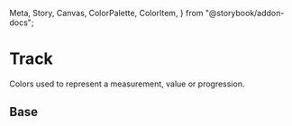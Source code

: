   Meta,
  Story,
  Canvas,
  ColorPalette,
  ColorItem,
} from "@storybook/addon-docs";

<Meta title="Theme/Palettes/Track" />

# Track

Colors used to represent a measurement, value or progression.

## Base

<ColorContainer className="paletteContainer">
  <ColorPalette className="docs">
    <ColorItem
      title="Background"
      subtitle="--salt-palette-track-background"
      colors={{
        "--salt-palette-track-background":
          "var(--salt-palette-track-background)",
        "--salt-palette-track-border-background":
          "var(--salt-palette-track-border-background)",
      }}
    />
    <ColorItem
      title="Border"
      subtitle="--salt-palette-track-border"
      colors={{
        "--salt-palette-track-border": "var(--salt-palette-track-border)",
        "--salt-palette-track-border-disabled":
          "var(--salt-palette-track-border-disabled)",
      }}
    />
  </ColorPalette>
</ColorContainer>

